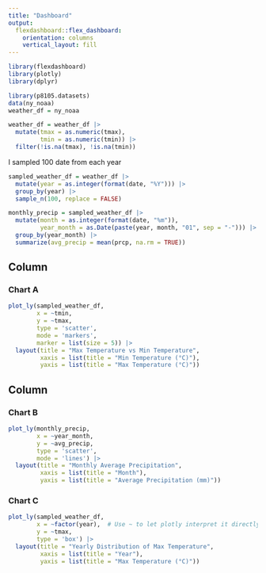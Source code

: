 ```yaml
---
title: "Dashboard"
output: 
  flexdashboard::flex_dashboard:
    orientation: columns
    vertical_layout: fill
---
```


```r
library(flexdashboard)
library(plotly)
library(dplyr)
```

```r
library(p8105.datasets)
data(ny_noaa)
weather_df = ny_noaa
```

```r
weather_df = weather_df |>
  mutate(tmax = as.numeric(tmax),
         tmin = as.numeric(tmin)) |>
  filter(!is.na(tmax), !is.na(tmin))
```

I sampled 100 date from each year
```r
sampled_weather_df = weather_df |>
  mutate(year = as.integer(format(date, "%Y"))) |>
  group_by(year) |>
  sample_n(100, replace = FALSE)

```

```r
monthly_precip = sampled_weather_df |>
  mutate(month = as.integer(format(date, "%m")),
         year_month = as.Date(paste(year, month, "01", sep = "-"))) |>
  group_by(year_month) |>
  summarize(avg_precip = mean(prcp, na.rm = TRUE))
```

Column {data-width=650}
-----------------------------------------------------------------------

### Chart A

```r
plot_ly(sampled_weather_df, 
        x = ~tmin, 
        y = ~tmax, 
        type = 'scatter', 
        mode = 'markers',
        marker = list(size = 5)) |>
  layout(title = "Max Temperature vs Min Temperature",
         xaxis = list(title = "Min Temperature (°C)"),
         yaxis = list(title = "Max Temperature (°C)"))
```

Column {data-width=350}
-----------------------------------------------------------------------

### Chart B

```r
plot_ly(monthly_precip, 
        x = ~year_month, 
        y = ~avg_precip, 
        type = 'scatter', 
        mode = 'lines') |>
  layout(title = "Monthly Average Precipitation",
         xaxis = list(title = "Month"),
         yaxis = list(title = "Average Precipitation (mm)"))
```

### Chart C

```r
plot_ly(sampled_weather_df, 
        x = ~factor(year),  # Use ~ to let plotly interpret it directly
        y = ~tmax, 
        type = 'box') |>
  layout(title = "Yearly Distribution of Max Temperature",
         xaxis = list(title = "Year"),
         yaxis = list(title = "Max Temperature (°C)"))
```


